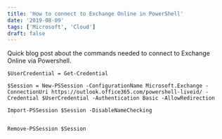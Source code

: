 ```yaml
---
title: 'How to connect to Exchange Online in PowerShell'
date: '2019-08-09'
tags: ['Microsoft', 'Cloud']
draft: false
---
```

Quick blog post about the commands needed to connect to Exchange Online via Powershell.  

```  
$UserCredential = Get-Credential  
  
$Session = New-PSSession -ConfigurationName Microsoft.Exchange -ConnectionUri https://outlook.office365.com/powershell-liveid/ -Credential $UserCredential -Authentication Basic -AllowRedirection  
  
Import-PSSession $Session -DisableNameChecking  
  

Remove-PSSession $Session
```

